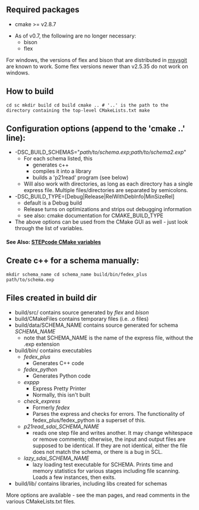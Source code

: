 == Required packages ==
* cmake >= v2.8.7

* As of v0.7, the following are no longer necessary:
** bison
** flex

For windows, the versions of flex and bison that are distributed in [http://code.google.com/p/msysgit/ msysgit] are known to work. Some flex versions newer than v2.5.35 do not work on windows.

== How to build ==

<code language="shell">cd sc
mkdir build
cd build
cmake ..    # '..' is the path to the directory containing the top-level CMakeLists.txt
make</code>

== Configuration options (append to the 'cmake ..' line): ==
* -DSC_BUILD_SCHEMAS="''path/to/schema.exp'';''path/to/schema2.exp''"
** For each schema listed, this
*** generates c++
*** compiles it into a library
*** builds a 'p21read' program (see below)
** Will also work with directories, as long as each directory has a single express file. Multiple files/directories are separated by semicolons.
* -DSC_BUILD_TYPE=[Debug|Release|RelWithDebInfo|MinSizeRel]
** default is a Debug build
** Release turns on optimizations and strips out debugging information
** see also: cmake documentation for CMAKE_BUILD_TYPE
* The above options can be used from the CMake GUI as well - just look through the list of variables.

==== See Also: [[STEPcode CMake variables]] ====

== Create c++ for a schema manually: ==
<code language="shell">mkdir schema_name
cd schema_name
build/bin/fedex_plus path/to/schema.exp</code>

== Files created in build dir ==
* build/src/ contains source generated by ''flex'' and ''bison''
* build/CMakeFiles contains temporary files (i.e. .o files)
* build/data/SCHEMA_NAME contains source generated for schema ''SCHEMA_NAME''
** note that SCHEMA_NAME is the name of the express file, without the .exp extension
* build/bin/ contains executables
** ''fedex_plus''
*** Generates C++ code
** ''fedex_python''
*** Generates Python code
** ''exppp''
*** Express Pretty Printer
*** Normally, this isn't built
** ''check_express''
*** Formerly ''fedex''
*** Parses the express and checks for errors. The functionality of fedex_plus/fedex_python is a superset of this.
** ''p21read_sdai_SCHEMA_NAME''
*** reads one step file and writes another. It may change whitespace or remove comments; otherwise, the input and output files are supposed to be identical. If they are not identical, either the file does not match the schema, or there is a bug in SCL.
** ''lazy_sdai_SCHEMA_NAME''
*** lazy loading test executable for SCHEMA. Prints time and memory statistics for various stages including file scanning. Loads a few instances, then exits.
* build/lib/ contains libraries, including libs created for schemas


More options are available - see the man pages, and read comments in the various CMakeLists.txt files.